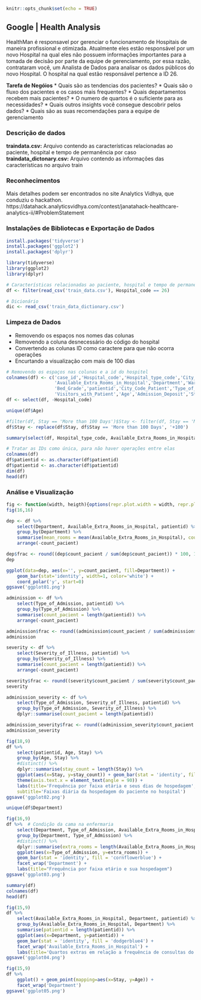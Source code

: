 ```r
knitr::opts_chunk$set(echo = TRUE)
```

## **Google** | Health Analysis
HealthMan é responsavel por gerenciar o funcionamento de Hospitais de maneira profissional e otimizada. Atualmente eles estão responsável por um novo Hospital na qual eles não possuem informações importantes para a tomada de decisão por parte da equipe de gerenciamento, por essa razão, contrataram você, um Analista de Dados para analisar os dados públicos do novo Hospital. O hospital na qual estão responsável pertence a ID 26.

**Tarefa de Negóios**
* Quais são as tendencias dos pacientes?
* Quais são o fluxo dos pacientes e os casos mais frequentes?
* Quais departamentos recebem mais pacientes?
* O numero de quartos é o suficiente para as necessidades?
* Quais outros insights você consegue descobrir pelos dados?
* Quais são as suas recomendações para a equipe de gerenciamento

### Descrição de dados
**traindata.csv:** Arquivo contendo as características relacionadas ao paciente, hospital e tempo de permanência por caso\
**traindata_dictonary.csv:** Arquivo contendo as informações das características no arquivo train

### Reconhecimentos
Mais detalhes podem ser encontrados no site Analytics Vidhya, que conduziu o hackathon.\
https://datahack.analyticsvidhya.com/contest/janatahack-healthcare-analytics-ii/#ProblemStatement

### Instalações de Bibliotecas e Exportação de Dados

```r
install.packages('tidyverse')
install.packages('ggplot2')
install.packages('dplyr')

library(tidyverse)
library(ggplot2)
library(dplyr)
```

```r
# Características relacionadas ao paciente, hospital e tempo de permanência por caso
df <- filter(read_csv('train_data.csv'), Hospital_code == 26)

# Dicionário
dic <- read_csv('train_data_dictionary.csv')
```

### Limpeza de Dados
* Removendo os espaços nos nomes das colunas
* Removendo a coluna desnecessário do código do hospital
* Convertendo as colunas ID como caractere para que não ocorra operações
* Encurtando a visualização com mais de 100 dias

```r
# Removendo os espaços nas colunas e a id do hospitel
colnames(df) <- c('case_id','Hospital_code','Hospital_type_code','City_Code_Hospital','Hospital_region_code',
                  'Available_Extra_Rooms_in_Hospital','Department','Ward_Type','Ward_Facility_Code',
                  'Bed_Grade','patientid','City_Code_Patient','Type_of_Admission','Severity_of_Illness',
                  'Visitors_with_Patient','Age','Admission_Deposit','Stay')
df <- select(df, -Hospital_code)
```

```r
unique(df$Age)

#filter(df, Stay == 'More than 100 Days')$Stay <- filter(df, Stay == 'More than 100 Days')$Stay
df$Stay <- replace(df$Stay, df$Stay == 'More than 100 Days', '+100')

summary(select(df, Hospital_type_code, Available_Extra_Rooms_in_Hospital, Bed_Grade, Visitors_with_Patient ))
```

```r
# Tratar as IDs como única, para não haver operações entre elas
colnames(df)
df$patientid <- as.character(df$patientid)
df$patientid <- as.character(df$patientid)
dim(df)
head(df)
```

### Análise e Visualização

```r
fig <- function(width, heigth){options(repr.plot.width = width, repr.plot.height = heigth)}
fig(16,16)

dep <- df %>% 
    select(Department, Available_Extra_Rooms_in_Hospital, patientid) %>%
    group_by(Department) %>% 
    summarise(mean_rooms = mean(Available_Extra_Rooms_in_Hospital), count_pacient = length(patientid) ) %>%
    arrange(-count_pacient)

dep$frac <- round((dep$count_pacient / sum(dep$count_pacient)) * 100, 1)
dep

ggplot(data=dep, aes(x='', y=count_pacient, fill=Department)) +
    geom_bar(stat='identity', width=1, color='white') +
    coord_polar('y', start=0)
ggsave('ggplot01.png')
```

```r
adminission <- df %>% 
    select(Type_of_Admission, patientid) %>%
    group_by(Type_of_Admission) %>% 
    summarise(count_pacient = length(patientid)) %>%
    arrange(-count_pacient)

adminission$frac <- round((adminission$count_pacient / sum(adminission$count_pacient)) * 100, 1)
adminission
```

```r
severity <- df %>% 
    select(Severity_of_Illness, patientid) %>%
    group_by(Severity_of_Illness) %>% 
    summarise(count_pacient = length(patientid)) %>%
    arrange(-count_pacient)

severity$frac <- round((severity$count_pacient / sum(severity$count_pacient)) * 100, 1)
severity
```

```r
adminission_severity <- df %>% 
    select(Type_of_Admission, Severity_of_Illness, patientid) %>%
    group_by(Type_of_Admission, Severity_of_Illness) %>% 
    dplyr::summarise(count_pacient = length(patientid))

adminission_severity$frac <- round((adminission_severity$count_pacient / sum(adminission_severity$count_pacient)) * 100, 1)
adminission_severity
```

```r
fig(18,9)
df %>% 
    select(patientid, Age, Stay) %>%
    group_by(Age, Stay) %>% 
    #distinct() %>% 
    dplyr::summarise(stay_count = length(Stay)) %>% 
    ggplot(aes(x=Stay, y=stay_count)) + geom_bar(stat = 'identity', fill = 'tomato') + facet_wrap('Age') + 
    theme(axis.text.x = element_text(angle = 90)) + 
    labs(title='Frequência por faixa etária e seus dias de hospedagem',
    subtitle='Faixas diária da hospedagem do paciente no hospital')
ggsave('ggplot02.png')

unique(df$Department)
```

```r
fig(16,9)
df %>%  # Condição da cama na enfermaria
    select(Department, Type_of_Admission, Available_Extra_Rooms_in_Hospital, Bed_Grade) %>% 
    group_by(Department, Type_of_Admission) %>% 
    #distinct() %>% 
    dplyr::summarise(extra_rooms = length(Available_Extra_Rooms_in_Hospital), bed_grade = length(Bed_Grade)) %>% 
    ggplot(aes(x=Type_of_Admission, y=extra_rooms)) + 
    geom_bar(stat = 'identity', fill = 'cornflowerblue') + 
    facet_wrap('Department') + 
    labs(title="Frequência por faixa etário e sua hospedagem")
ggsave('ggplot03.png')
```

```r
summary(df)
colnames(df)
head(df)
```

```r
fig(15,9)
df %>% 
    select(Available_Extra_Rooms_in_Hospital, Department, patientid) %>% 
    group_by(Available_Extra_Rooms_in_Hospital, Department) %>% 
    summarise(patientid = length(patientid)) %>% 
    ggplot(aes(x=Department, y=patientid)) + 
    geom_bar(stat = 'identity', fill = 'dodgerblue4') + 
    facet_wrap('Available_Extra_Rooms_in_Hospital') + 
    labs(title='Quartos extras em relação a frequência de consultas do paciênte')
ggsave('ggplot04.png')
```

```r
fig(15,9)
df %>% 
    ggplot() + geom_point(mapping=aes(x=Stay, y=Age)) + 
    facet_wrap('Department')
ggsave('ggplot05.png')
```

